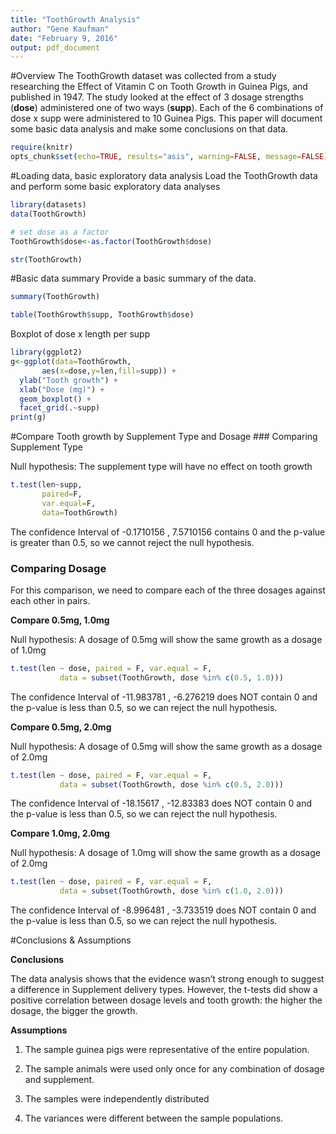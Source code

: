```yaml
---
title: "ToothGrowth Analysis"
author: "Gene Kaufman"
date: "February 9, 2016"
output: pdf_document
---
```

#Overview
The ToothGrowth dataset was collected from a study researching the Effect of Vitamin C on Tooth Growth in Guinea Pigs, and published in 1947. The study looked at the effect of 3 dosage strengths (**dose**) administered one of two ways (**supp**). Each of the 6 combinations of dose x supp were administered to 10 Guinea Pigs. This paper will document some basic data analysis and make some conclusions on that data.

```r
require(knitr)
opts_chunk$set(echo=TRUE, results="asis", warning=FALSE, message=FALSE)
```
#Loading data, basic exploratory data analysis
Load the ToothGrowth data and perform some basic exploratory data analyses
```r
library(datasets)
data(ToothGrowth)

# set dose as a factor
ToothGrowth$dose<-as.factor(ToothGrowth$dose)

```

```r
str(ToothGrowth)
```

#Basic data summary
Provide a basic summary of the data.

```r
summary(ToothGrowth)
```

```r
table(ToothGrowth$supp, ToothGrowth$dose)
```

Boxplot of dose x length per supp

```r
library(ggplot2)
g<-ggplot(data=ToothGrowth,
       aes(x=dose,y=len,fill=supp)) +
  ylab("Tooth growth") + 
  xlab("Dose (mg)") +
  geom_boxplot() +
  facet_grid(.~supp)
print(g)
```

#Compare Tooth growth by Supplement Type and Dosage
### Comparing Supplement Type

Null hypothesis: The supplement type will have no effect on tooth growth

```r
t.test(len~supp,
       paired=F, 
       var.equal=F,
       data=ToothGrowth)
```

The confidence Interval of -0.1710156 , 7.5710156 contains 0 and the p-value is greater than 0.5, so we cannot reject the null hypothesis.

### Comparing Dosage
For this comparison, we need to compare each of the three dosages against each other in pairs. 

**Compare 0.5mg, 1.0mg**

Null hypothesis: A dosage of 0.5mg will show the same growth as a dosage of 1.0mg

```r
t.test(len ~ dose, paired = F, var.equal = F,
           data = subset(ToothGrowth, dose %in% c(0.5, 1.0)))
```

The confidence Interval of -11.983781 , -6.276219 does NOT contain 0 and the p-value is less than 0.5, so we can reject the null hypothesis.

**Compare 0.5mg, 2.0mg**

Null hypothesis: A dosage of 0.5mg will show the same growth as a dosage of 2.0mg

```r
t.test(len ~ dose, paired = F, var.equal = F,
           data = subset(ToothGrowth, dose %in% c(0.5, 2.0)))
```

The confidence Interval of -18.15617 , -12.83383 does NOT contain 0 and the p-value is less than 0.5, so we can reject the null hypothesis.

**Compare 1.0mg, 2.0mg**

Null hypothesis: A dosage of 1.0mg will show the same growth as a dosage of 2.0mg

```r
t.test(len ~ dose, paired = F, var.equal = F,
           data = subset(ToothGrowth, dose %in% c(1.0, 2.0)))

```

The confidence Interval of -8.996481 , -3.733519 does NOT contain 0 and the p-value is less than 0.5, so we can reject the null hypothesis.

#Conclusions & Assumptions

**Conclusions**

The data analysis shows that the evidence wasn't strong enough to suggest a difference in Supplement delivery types. However, the t-tests did show a positive correlation between dosage levels and tooth growth: the higher the dosage, the bigger the growth.

**Assumptions**

1. The sample guinea pigs were representative of the entire population.

2. The sample animals were used only once for any combination of dosage and supplement.

3. The samples were independently distributed

4. The variances were different between the sample populations. 


